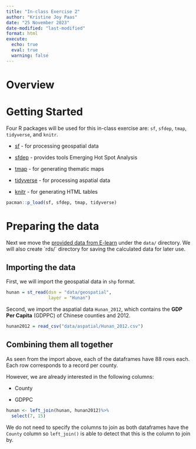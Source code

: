 ```yaml
---
title: "In-class Exercise 2"
author: "Kristine Joy Paas"
date: "25 November 2023"
date-modified: "last-modified"
format: html
execute: 
  echo: true
  eval: true
  warning: false
---
```


# Overview

# Getting Started

Four R packages will be used for this in-class exercise are: `sf`, `sfdep`, `tmap`, `tidyverse`, and `knitr`.

-   [sf](https://cran.r-project.org/web/packages/sf/index.html) - for processing geospatial data

-   [sfdep](https://cran.r-project.org/web/packages/sfdep/index.html) - provides tools Emerging Hot Spot Analysis

-   [tmap](https://cran.r-project.org/web/packages/tmap/index.html) - for generating thematic maps

-   [tidyverse](https://cran.r-project.org/web/packages/tidyverse/index.html) - for processing aspatial data

-   [knitr](https://cran.r-project.org/web/packages/knitr/index.html) - for generating HTML tables

```r
pacman::p_load(sf, sfdep, tmap, tidyverse)
```

# Preparing the data

Next we move the [provided data from E-learn](https://elearn.smu.edu.sg/d2l/le/content/357628/viewContent/2308366/View) under the `data/` directory. We will also create \`rds/\` directory for saving the calculated data for later use.

## Importing the data

First, we will import the geospatial data in `shp` format.

```r
hunan = st_read(dsn = "data/geospatial",
                layer = "Hunan")
```

Second, we import the aspatial data `Hunan_2012`, which contains the **GDP Per Capita** (GDPPC) of Chinese counties and 2012.

```r
hunan2012 = read_csv("data/aspatial/Hunan_2012.csv")
```

## Combining them all together

As seen from the import above, each of the dataframes have 88 rows each. Each row corresponds to a record per county.

However, we are already interested in the following columns:

-   County

-   GDPPC

```r
hunan <- left_join(hunan, hunan2012)%>%
  select(7, 15)
```

::: callout-note
We do not need to specify the columns to join as both dataframes have the `County` column so `left_join()` is able to detect that this is the column to join by.
:::

